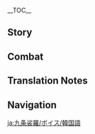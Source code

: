 {{CharacterTabs}}
{{LanguageTabs}}
__TOC__
==Story==
{{VO/Story
|character           = Kujou Sara
|language            = ko
|name                = 쿠죠 사라

|vo_01_01_title      = 첫 만남…
|vo_01_01_subtitle   = Hello
|vo_01_01_file       = VO_{language}{character} Hello.ogg
|vo_01_01_tx         = 내 이름은 쿠죠 사라, 기억 못 해도 괜찮아. 단 이것만 기억해. 난 영원히 이나즈마를 지키며 번개 신의 뜻을 행하고, 어떤 적이든 모두 제거할 것이다! 훗… 긴장하지 마, 너와 함께 하기로 한 이상 내 본분을 다할 테니까. 난 대의 외의 것은 따지지 않거든
|vo_01_01_rm         = 
|vo_02_01_title      = 잡담・정곡
|vo_02_01_subtitle   = Chat: Target
|vo_02_01_file       = VO_{language}{character} Chat - Target.ogg
|vo_02_01_tx         = 마음, 활 그리고 화살이 하나가 되어야만 과녁의 정중앙을 명중시킬 수 있지
|vo_02_01_rm         = 
|vo_02_02_title      = 잡담・영원함
|vo_02_02_subtitle   = Chat: Eternity
|vo_02_02_file       = VO_{language}{character} Chat - Eternity.ogg
|vo_02_02_tx         = 쇼군님을 위해 「영원함」을 실현하는 게 내 「염원」이야
|vo_02_02_rm         = 
|vo_02_03_title      = 잡담・사명
|vo_02_03_subtitle   = Chat: Duty
|vo_02_03_file       = VO_{language}{character} Chat - Duty.ogg
|vo_02_03_tx         = 텐구의 본분은 산림을 지키는 것이고, 쿠죠 가문의 사명은 이나즈마를 지키는 것이지. 둘은 다를 게 없어
|vo_02_03_rm         = 
|vo_03_01_title      = 비가 올 때…
|vo_03_01_subtitle   = When It Rains
|vo_03_01_file       = VO_{language}{character} When It Rains.ogg
|vo_03_01_tx         = 빗방울 소리에 발소리가 묻힐 수 있으니 조심해
|vo_03_01_rm         = 
|vo_03_02_title      = 번개가 칠 때…
|vo_03_02_subtitle   = When Thunder Strikes
|vo_03_02_file       = VO_{language}{character} When Thunder Strikes.ogg
|vo_03_02_tx         = 들리나? 천둥은 쇼군님의 뜻이다
|vo_03_02_rm         = 
|vo_03_03_title      = 눈이 올 때…
|vo_03_03_subtitle   = When It Snows
|vo_03_03_file       = VO_{language}{character} When It Snows.ogg
|vo_03_03_tx         = 눈송이를 간직하고 싶지만, 손 위에선 더 빨리 녹아버릴 뿐이지
|vo_03_03_rm         = 
|vo_03_04_title      = 햇살이 좋을 때…
|vo_03_04_subtitle   = When the Sun Is Out
|vo_03_04_file       = VO_{language}{character} When the Sun Is Out.ogg
|vo_03_04_tx         = 하늘이 맑고, 공기가 청량해. 무예 연습하기 좋겠군
|vo_03_04_rm         = 
|vo_04_01_title      = 아침 인사…
|vo_04_01_subtitle   = Good Morning
|vo_04_01_file       = VO_{language}{character} Good Morning.ogg
|vo_04_01_tx         = 아침…? 사실 나한테 이 시간은 아침은 아니야. 난 보통 날이 밝기 전에 눈을 뜨거든
|vo_04_01_rm         = 
|vo_04_02_title      = 점심 인사…
|vo_04_02_subtitle   = Good Afternoon
|vo_04_02_file       = VO_{language}{character} Good Afternoon.ogg
|vo_04_02_tx         = 난 낮잠 자는 시간을 가지지 않지만, 네가 원한다면 기다려주지
|vo_04_02_rm         = 
|vo_04_03_title      = 저녁 인사…
|vo_04_03_subtitle   = Good Evening
|vo_04_03_file       = VO_{language}{character} Good Evening.ogg
|vo_04_03_tx         = 저녁이군. 한마디 덧붙이자면 하나미자카의 밤 벚꽃은 쉽게 볼 수 없는 경치야
|vo_04_03_rm         = 
|vo_04_04_title      = 굿나잇…
|vo_04_04_subtitle   = Good Night
|vo_04_04_file       = VO_{language}{character} Good Night.ogg
|vo_04_04_tx         = 가서 쉬어, 여긴 내가 보고 있으면 돼
|vo_04_04_rm         = 
|vo_05_01_title      = 사라 자신에 대해・텐료 봉행
|vo_05_01_subtitle   = About {character}: Tenryou Commission
|vo_05_01_file       = VO_{language}{character} About {character} - Tenryou Commission.ogg
|vo_05_01_tx         = 가주님은 내 은인이셔. 「텐료 봉행」은 내가 유일하게 의지할 수 있는 것이니 난 내 가문의 명예를 지키기 위해 뭐든 다할 거야. 음? 「텐료 봉행」의 행동 규칙? 당연히 라이덴 쇼군님에 대한 충심이지! 그건 나 쿠죠 사라의 유일한 신조이기도 해
|vo_05_01_rm         = 
|vo_05_02_title      = 사라 자신에 대해・전투 준비
|vo_05_02_subtitle   = About {character}: Preparing for War
|vo_05_02_file       = VO_{language}{character} About {character} - Preparing for War.ogg
|vo_05_02_tx         = 만약 전투에 나가기 전 「준비는 다 됐나?」라고 확인하는 습관이 있다면, 10번 중 단 한 번만 내 대답을 들을 수 있을 거야. 나머지 아홉 번은 이미 예리한 칼날이 되어서 전선에 가 있을 테니까. 이건 무모함이나 불충이 아니야. 전쟁터는 숨 돌릴 틈 따위 주지 않거든
|vo_05_02_rm         = 
|vo_05_03_title      = 사라 자신에 대해・염원
|vo_05_03_subtitle   = About {character}: Aspiration
|vo_05_03_file       = VO_{language}{character} About {character} - Aspiration.ogg
|vo_05_03_tx         = 내 염원? 이미 알고 있는 줄 알았는데. 쇼군님을 보좌해서 「영원」을 실현시키는 거지. 음? 나 자신을 위한 염원? 그런 건 생각해 본 적 없어…
|vo_05_03_rm         = 
|vo_06_01_title      = 우리에 대해・관찰
|vo_06_01_subtitle   = About Us: Observation
|vo_06_01_file       = VO_{language}{character} About Us - Observation.ogg
|vo_06_01_tx         = 넌 쇼군님의 「영원」에 있어 「불안정」한 요소지만, 「불안정」이 꼭 「장애물」인 건 아니지. 그래서 너와 적이 되진 않겠지만, 난 널 계속 지켜볼 거야
|vo_06_01_rm         = 
|vo_06_02_title      = 우리에 대해・깨달음
|vo_06_02_subtitle   = About Us: Experiences
|vo_06_02_file       = VO_{language}{character} About Us - Experiences.ogg
|vo_06_02_tx         = 신의 눈을 몰수할 때, 난 사람들의 염원을 무시했어. 안수령이 끝난 지금, 난 그에 대한 책임이 있고. 넌 천수백안 신상에 있는 신의 눈에 담긴 염원을 들을 수 있다고 하던데, 나한테도 알려줘. 그리고… 네 소원도 말이야, 알고 싶어
|vo_06_02_rm         = 
|vo_07_01_title      = 「신의 눈」에 대해…
|vo_07_01_subtitle   = About the [[Vision]]
|vo_07_01_file       = VO_{language}{character} About the Vision.ogg
|vo_07_01_tx         = 신의 주목을 받아야만 「신의 눈」을 얻을 수 있지. 내 「신의 눈」은 쇼군께서 주신 것이니, 결국 다시 그분께 돌려드린다 해도 절대 후회나 원망은 없어
|vo_07_01_rm         = 
|vo_07_02_title      = 하고 싶은 이야기・팽이
|vo_07_02_subtitle   = Something to Share: Spinning Top
|vo_07_02_file       = VO_{language}{character} Something to Share - Spinning Top.ogg
|vo_07_02_tx         = 저번에 임무 수행할 때, 하나미자카의 상인이 나한테 「독락」이라고 하는 팽이를 선물해 줬어. 「혼자서도 놀 수 있는」 장난감이라길래 재밌어 보여서 가지고 왔지. 같이… 놀자고? 그건 「독락」의 규칙을 어기는 거니까 거절하지
|vo_07_02_rm         = 
|vo_07_03_title      = 하고 싶은 이야기・특산물
|vo_07_03_subtitle   = Something to Share: Local Specialty
|vo_07_03_file       = VO_{language}{character} Something to Share - Local Specialty.ogg
|vo_07_03_tx         = 이나즈마의 가장 대표적인 특산물이 뭔지 알아? 검? 아니야. 「위대하신 나루카미 쇼군상」 모양의 칠기인데, 노련한 장인이 수공예로 직접 만든 거지. 아마 성에 있는 모든 집에 하나씩 있을걸. 내 방엔, 한 다섯 개?
|vo_07_03_rm         = 
|vo_07_04_title      = 흥미있는 일…
|vo_07_04_subtitle   = Interesting Things
|vo_07_04_file       = VO_{language}{character} Interesting Things.ogg
|vo_07_04_tx         = 마음을 어지럽히는 일이 있을 땐 항상 신성한 벚나무 아래 서서 눈을 감고 정신을 가다듬어. 그러다 눈을 뜨면 떨어져 내리는 꽃잎이 내가 가야 할 길을 알려주지
|vo_07_04_rm         = 
|vo_08_01_title      = 토마에 대해…
|vo_08_01_subtitle   = About [[Thoma]]
|vo_08_01_friendship = 4
|vo_08_01_file       = VO_{language}{character} About Thoma.ogg
|vo_08_01_tx         = 「텐료 봉행」의 저택은 아주 커. 토마처럼 훌륭한 가사 관리원이 있다면 집안의 번잡한 일들을 잘 처리할 수 있을 텐데. 언젠가 그가 더 이상 카미사토 가문을 섬기지 않는다고 하면, 와서 날 좀 도왔으면 좋겠어… 하지만 그런 날은 오지 않을 것 같군
|vo_08_01_rm         = 
|vo_08_02_title      = 카미사토 아야카에 대해…
|vo_08_02_subtitle   = About [[Kamisato Ayaka]]
|vo_08_02_friendship = 4
|vo_08_02_file       = VO_{language}{character} About Kamisato Ayaka.ogg
|vo_08_02_tx         = 평소 쿠죠가에선 도장의 병사들이 훈련하는 소리만 들리는데, 카미사토가 앞을 지날 때면 음악 소리, 떠드는 소리, 웃음소리가 들려 와. 카미사토 가문 아가씨의 장기 두는 솜씨가 훌륭하다는 얘길 듣고 계속 찾아 갈 기회를 살피고 있었는데… 난 좀 엄숙한 편이라 그런 분위기와 어울리지 않을까 봐 걱정이야
|vo_08_02_rm         = 
|vo_08_03_title      = 요이미야에 대해…
|vo_08_03_subtitle   = About [[Yoimiya]]
|vo_08_03_friendship = 4
|vo_08_03_file       = VO_{language}{character} About Yoimiya.ogg
|vo_08_03_tx         = 그녀가 내 군영에서 함부로 불꽃놀이만 하지 않으면, 나도 귀찮게 할 생각은 없어. 흥, 다른 건 몰라도 요이미야의 불꽃놀이는 확실히 화려하고 아름다워. 칭찬할 만해…. 하지만 불꽃은 한순간에 불과하지. 찰나의 빛이 사라지고 나면 밤하늘은 여전히 어둠으로 가득해. 그래서 난 이나즈마를 지키기 위해선 이런 허황된 반짝임에 현혹되어서는 안 된다고 나 자신을 언제나 일깨우곤 하지
|vo_08_03_rm         = 
|vo_08_04_title      = 시카노인 헤이조에 대해…
|vo_08_04_subtitle   = About [[Shikanoin Heizou]]
|vo_08_04_friendship = 4
|vo_08_04_file       = VO_{language}{character} About Shikanoin Heizou.ogg
|vo_08_04_tx         = 시카노인… 내 동료이긴 하지만, 딱히 호감은 아니야. 늘 조직보다 개인적인 계획을 더 우선시하는 것 같거든. 사건 수사에 큰 공을 세우지 않았다면, 진작 더 엄격하게 관리했을 텐데…<br>아, 머리 아파
|vo_08_04_rm         = 
|vo_08_05_title      = 라이덴 쇼군에 대해・신뢰
|vo_08_05_subtitle   = About the [[Raiden Shogun]]: Trust
|vo_08_05_friendship = 4
|vo_08_05_file       = VO_{language}{character} About Raiden Shogun - Trust.ogg
|vo_08_05_tx         = 쇼군님이 무념무상의 영원을 추구하신다는 건 너도 많이 들어봤겠지? 속세에 대한 집념을 버리고, 영원에 집착한다…. 쇼군님의 언행과 결단을 내가 모두 이해할 순 없지만, 이게 그분의 결정이라면 난 믿고 따를 거야
|vo_08_05_rm         = 
|vo_08_06_title      = 라이덴 쇼군에 대해・추종
|vo_08_06_subtitle   = About the [[Raiden Shogun]]: Service
|vo_08_06_friendship = 4
|vo_08_06_quest      = Omnipresence Over Mortals
|vo_08_06_file       = VO_{language}{character} About Raiden Shogun - Service.ogg
|vo_08_06_tx         = 「안수령」 폐지… 음, 네가 맞았을지도 모르겠군. 큼… 하지만 그렇다고 쇼군님이 틀렸다는 건 아니지. 그저 「영원」을 추구하는 방식이 바뀌려는 것뿐이야. 천년이 넘는 시간 동안 이나즈마를 지켜오신 쇼군님의 마음은 지금 평온하실까? 내가 아는 건 가는 길이 얼마나 험난하든 난 계속해서 그분을 따를 거라는 거야
|vo_08_06_rm         = 
|vo_08_07_title      = 야에 미코에 대해…
|vo_08_07_subtitle   = About [[Yae Miko]]
|vo_08_07_friendship = 4
|vo_08_07_file       = VO_{language}{character} About Yae Miko.ogg
|vo_08_07_tx         = 야에 궁사님의 행동엔 오해의 소지가 다분하지…. 하지만 나루카미 다이샤의 대무녀이기도 하고 쇼군 역시 그녀를 믿고 계시니, 나도 당연히 그녀를 존경해. 근데… 만약 쇼군의 뜻을 거스른다면, 나도 무례를 범할 수밖에 없지
|vo_08_07_rm         = 
|vo_08_08_title      = 산고노미야 코코미에 대해…
|vo_08_08_subtitle   = About [[Sangonomiya Kokomi]]
|vo_08_08_friendship = 4
|vo_08_08_file       = VO_{language}{character} About Sangonomiya Kokomi.ogg
|vo_08_08_tx         = 그녀는 「무녀」보다 「군사」로서의 재능이 훨씬 출중해. 묘책 모음집으로 싸운다는 얘기는 들어본 적도 없거든. 나도 이런 방법으로 막부군을 지휘해볼까나? 음… 하지만 그렇게 되면 서로 묘책 모음집을 올려놓고 카드게임하는 것처럼 돼버릴 텐데… 역시 좀 아닌 것 같군…
|vo_08_08_rm         = 
|vo_08_09_title      = 고로에 대해…
|vo_08_09_subtitle   = About [[Gorou]]
|vo_08_09_friendship = 4
|vo_08_09_file       = VO_{language}{character} About Gorou.ogg
|vo_08_09_tx         = 그가 산고노미야 코코미를 따르는 건, 내가 쇼군님을 모시는 것과 같아. 같은 충의를 지키는 사람으로서 나는 그를 매우 높게 평가해. 가는 길이 다르단 게 아쉽지만… 탄복할만한 상대가 있다는 건 나쁘지 않지. 게다가… 「고로(五郎)」는 꽤나 좋은 이름이야
|vo_08_09_rm         = 
|vo_08_10_title      = 아라타키 이토에 대해…
|vo_08_10_subtitle   = About [[Arataki Itto]]
|vo_08_10_friendship = 4
|vo_08_10_file       = VO_{language}{character} About Arataki Itto.ogg
|vo_08_10_tx         = …그 사람 얘기만 하면 머리가 아파. 그의 신의 눈을 몰수할 때 꽤 큰 소동이 일어났어. 내가 본 사람 중에 제일 시끄러운 사람… 아니, 제일 시끄러운 귀신이지. 정정당당하게 패배를 인정하는 기개만큼은 인정하지만, 그의 복수 다짐은… 후… 그만 말할래. 정 궁금하면 본인한테 가서 직접 물어봐
|vo_08_10_rm         = 
|vo_08_11_title      = 쿠키 시노부에 대해…
|vo_08_11_subtitle   = About [[Kuki Shinobu]]
|vo_08_11_friendship = 4
|vo_08_11_file       = VO_{language}{character} About Kuki Shinobu.ogg
|vo_08_11_tx         = 그런 재능과 실력으로 「아라타키파」라는 조직에 남아 있는 건 참으로 아까운 일이야. 하지만 그녀의 존재가 그 놈팡이들이 말썽 피우고 백성들에게 피해 주는 걸 어느 정도 방지해 주는 건 사실이야. 텐료 봉행의 부담도 훨씬 줄어든 셈이지
|vo_08_11_rm         = 
|vo_08_12_title      = 키라라에 대해…
|vo_08_12_subtitle   = About [[Kirara]]
|vo_08_12_friendship = 4
|vo_08_12_file       = VO_{language}{character} About Kirara.ogg
|vo_08_12_tx         = 최근 어둠 속에서 수상한 시선이 느껴지는데, 확인하려는 순간 사라져 버리더군. 질 나쁜 장난이야. …네코마타일지도 모른다고? 흠… 볼 일이 있으면 정정당당하게 나오면 될 것을
|vo_08_12_rm         = 
|vo_09_01_title      = 사라에 대해 알기・첫 번째
|vo_09_01_subtitle   = More About {character}: I
|vo_09_01_file       = VO_{language}{character} More About {character} - 01.ogg
|vo_09_01_tx         = 나에 대해 알고 싶다고…? 뭘 말이지? 텐료 봉행의 모든 사항은 기밀이고, 쇼군에 관한 건 더더욱 말해줄 수 없어. 날 이해하고 싶다는 게 무슨 의미인지 모르겠군. 음? 그냥 나라는 사람이 알고 싶다고…? 안 될 건 없지만… 이런 상황은 처음이라
|vo_09_01_rm         = 
|vo_09_02_title      = 사라에 대해 알기・두 번째
|vo_09_02_subtitle   = More About {character}: II
|vo_09_02_file       = VO_{language}{character} More About {character} - 02.ogg
|vo_09_02_tx         = 내 생활은 비교적 단순한 편이야. 전투를 지휘하지 않을 땐 정확히 새벽 5시 5분에 일어나고, 나와서 심호흡 다섯 세트를 한 후에 정원 다섯 바퀴를 걸어. 아침밥은 딱 다섯 입만 먹고… 「5」는 나에게 행운과 승리를 가져다주는 숫자야. 그래서 난 무슨 일을 하든 「5」를 고수하고 있지. 무슨 문제라도?
|vo_09_02_rm         = 
|vo_09_03_title      = 사라에 대해 알기・세 번째
|vo_09_03_subtitle   = More About {character}: III
|vo_09_03_file       = VO_{language}{character} More About {character} - 03.ogg
|vo_09_03_tx         = 안수령을 집행하는 과정에서 가장 곤란한 건 막부군이라는 지위로 사적인 형벌을 가하는 관병들이야. 쇼군님의 임무는 철저히 이행해야 하지만, 지위를 남용해 무고한 자들을 해치는 건 절대 용납할 수 없어! 이미 몇 번이고 이런 행동을 금지했지만… 완전히 막을 순 없었어. 좋은 방법이 있다면 꼭 좀 알려줘
|vo_09_03_rm         = 
|vo_09_04_title      = 사라에 대해 알기・네 번째
|vo_09_04_subtitle   = More About {character}: IV
|vo_09_04_file       = VO_{language}{character} More About {character} - 04.ogg
|vo_09_04_tx         = 명목상으론 쿠죠 가문의 양자지만, 타카유키 어르신이 날 보는 눈빛과 카마지를 보는 눈빛은 분명 달랐어. 무뚝뚝한 나도 가끔은 외로울 때가 있지. 특히… 부하들이 가족들과 만날 때의 따뜻한 장면을 본 후엔 더.<br>미안, 가주님은 내 은인이신데, 이런 불경한 얘기를 하다니…
|vo_09_04_rm         = 
|vo_09_05_title      = 사라에 대해 알기・다섯 번째
|vo_09_05_subtitle   = More About {character}: V
|vo_09_05_file       = VO_{language}{character} More About {character} - 05.ogg
|vo_09_05_tx         = 지금 생각해 보면, 너랑 나도 「싸우면서 정든」 셈이지. 공존할 수 없을 정도로 서로 대립한 적도 있었는데, 지금 이렇게 너와 어깨를 나란히 하고 얘기할 거라고는 상상도 못 했어. 운명의 보살핌이라도 받은 것 같군…. 아, 아무것도 아니야
|vo_09_05_rm         = 
|vo_10_01_title      = 사라의 취미…
|vo_10_01_subtitle   = {character}'s Hobbies
|vo_10_01_file       = VO_{language}{character} Hobbies.ogg
|vo_10_01_tx         = 지금까지도 빈 활 튀기기와 과녁 맞히기는 내가 매일 빼놓지 않고 하는 훈련이야. 자세를 가다듬고 조준한 뒤 현의 소리를 듣는 건 지루하기만 한 반복이 아니라 어제에 대한 돌파라고 할 수 있지. 취미라기보다는 평생 해야 할 수련에 가까워
|vo_10_01_rm         = 
|vo_10_02_title      = 사라의 고민…
|vo_10_02_subtitle   = {character}'s Troubles
|vo_10_02_file       = VO_{language}{character} Troubles.ogg
|vo_10_02_tx         = 텐구의 날개는 객관적으로 존재하는 거야. 나란히 서 있으면 일정 공간을 차지할 수밖에 없어. 네가 말한 「거리 좁히기」를 어떻게 실행해야 할지 모르겠군
|vo_10_02_rm         = 
|vo_10_03_title      = 좋아하는 음식…
|vo_10_03_subtitle   = Favorite Food
|vo_10_03_file       = VO_{language}{character} Favorite Food.ogg
|vo_10_03_tx         = 난 오래전부터 주먹밥처럼 휴대성 좋고 빨리 배 채울 수 있는 음식을 먹는 게 습관 됐어. 전장에서 체력 회복하는 데 제격이거든. 하지만 그건 내 개인적인 습관일 뿐, 부하들한테까지 강요하진 않아
|vo_10_03_rm         = 
|vo_10_04_title      = 싫어하는 음식…
|vo_10_04_subtitle   = Least Favorite Food
|vo_10_04_file       = VO_{language}{character} Least Favorite Food.ogg
|vo_10_04_tx         = 싫어하는 건 아니고 평소에 단 음식은 피하는 편이야. 이유가 뭐냐고? 단 건 몸과 마음을 편하게 만들어서 한 번 먹으면 쉽게… 음, 어쨌든 난 나태해질 수 없어. 그 얘긴 여기서 끝, 더 이상 캐묻지 마!
|vo_10_04_rm         = 

<!-- Receiving a Gift -->
|vo_11_01_title      = 선물 획득・첫 번째
|vo_11_01_subtitle   = Receiving a Gift: I
|vo_11_01_file       = VO_{language}{character} Receiving a Gift - 01.ogg
|vo_11_01_tx         = 주먹밥보다 맛있는 요리야…. 이름을 기억해둬야겠군
|vo_11_01_rm         = 
|vo_11_02_title      = 선물 획득・두 번째
|vo_11_02_subtitle   = Receiving a Gift: II
|vo_11_02_file       = VO_{language}{character} Receiving a Gift - 02.ogg
|vo_11_02_tx         = 배부르군. 대접해 줘서 고마워
|vo_11_02_rm         = 
|vo_11_03_title      = 선물 획득・세 번째
|vo_11_03_subtitle   = Receiving a Gift: III
|vo_11_03_file       = VO_{language}{character} Receiving a Gift - 03.ogg
|vo_11_03_tx         = 디저트는 사양하지…
|vo_11_03_rm         = 
|vo_12_01_title      = 생일…
|vo_12_01_subtitle   = Birthday
|vo_12_01_file       = VO_{language}{character} Birthday.ogg
|vo_12_01_tx         = 마침 잘 왔군. 예의 차리지 않고 바로 물어볼게. 생일 소원 같은 거 있나? 쇼군님의 대의에 어긋나는 일만 아니라면 내가 최선을 다해 이뤄주지. 내 성의를 보여주기 위해서 다섯 개까지 들어줄게
|vo_12_01_rm         = 
|vo_13_01_title      = 돌파의 느낌・기
|vo_13_01_subtitle   = Feelings About Ascension: Intro
|vo_13_01_file       = VO_{language}{character} Feelings About Ascension -  01.ogg
|vo_13_01_tx         = 만족스러운 활시위 소리군, 한 번에 명중시켜주지
|vo_13_01_rm         = 
|vo_13_02_title      = 돌파의 느낌・승
|vo_13_02_subtitle   = Feelings About Ascension: Building Up
|vo_13_02_file       = VO_{language}{character} Feelings About Ascension -  02.ogg
|vo_13_02_tx         = 내 안에서 힘이 느껴져. 언제든 준비돼 있어
|vo_13_02_rm         = 
|vo_13_03_title      = 돌파의 느낌・전
|vo_13_03_subtitle   = Feelings About Ascension: Climax
|vo_13_03_file       = VO_{language}{character} Feelings About Ascension -  03.ogg
|vo_13_03_tx         = 나 혼자 막부군 부대 하나의 전력을 가진 셈이군!
|vo_13_03_rm         = 
|vo_13_04_title      = 돌파의 느낌・결
|vo_13_04_subtitle   = Feelings About Ascension: Conclusion
|vo_13_04_file       = VO_{language}{character} Feelings About Ascension -  04.ogg
|vo_13_04_tx         = 자신을 단련하고 무예를 돌파하는 건 내 본분인데도, 너는 최선을 다해 날 도왔어…. 네 마음을 저버리지 않고 꼭 대의를 위해 이 힘을 쓰겠다고 약속하지. 그리고… 텐구의 우정은 언제나 너와 함께하리!
|vo_13_04_rm         = 
|vo_13_04_tl         = 
}}

==Combat==
{{Combat VO
|character           = Kujou Sara
|language            = ko

|skill_1_tx          = 날개의 전율!
|skill_1_rm          = 
|skill_2_tx          = 흩어져라!
|skill_2_rm          = 
|skill_3_tx          = 번개 섬광!
|skill_3_rm          = 

|burst_1_tx          = {{tt|진리|真理}}가 {{tt|웅대|雄大}}하듯 번개 {{tt|신|神}} 또한 {{tt|영원|永遠}}하리!
|burst_1_rm          = Jilli-ga ungdaehadeut Beon'gae Sin ttohan yeong'wonhari!
|burst_2_tx          = 번개는… 물러서지 않아!
|burst_2_rm          = 
|burst_3_tx          = 뇌광천도!
|burst_3_rm          = 

|sprint-s_1_file     = Sprint Start 01,Sprint Start 02,Sprint Start 03

|glider_1_file       = Deploying Wind Glider 01,Deploying Wind Glider 02,Deploying Wind Glider 03

|chest_1_tx          =   꽤 좋은 보물이야. 사기를 높일 수 있겠어!
|chest_1_rm          = 
|chest_2_tx          =   좋아, 놓친 건 없군
|chest_2_rm          = 
|chest_3_tx          =   다 챙겼으면 출발하지!
|chest_3_rm          = 

|low-hp_1_tx         = 끝까지 버텨주마…
|low-hp_1_rm         = 
|low-hp_2_tx         = 돌파구를 찾아야 해!
|low-hp_2_rm         = 
|low-hp_3_tx         = 곧 한계인가…
|low-hp_3_rm         = 

<!-- Ally at Low HP -->
|ally-low-hp_1_tx    = 무리하지 마!
|ally-low-hp_1_rm    = 
|ally-low-hp_2_tx    = 물러나!
|ally-low-hp_2_rm    = 

|fallen_1_tx         = 삶은 결코 영원하지 않지
|fallen_1_rm         = 
|fallen_2_tx         = 원망은 없다…
|fallen_2_rm         = 
|fallen_3_tx         = 하, 내가 졌군
|fallen_3_rm         = 

|hit-l_1_tx          = 그것뿐이냐!
|hit-l_1_rm          = 
|hit-l_2_tx          = 제법이군…
|hit-l_2_rm          = 
|hit-l_3_file        = Light Hit Taken 03,Light Hit Taken 04,Light Hit Taken 05,Light Hit Taken 06

|hit-h_1_tx          = 감히!
|hit-h_1_rm          = 
|hit-h_2_tx          = 상황이 좋지 않아…
|hit-h_2_rm          = 
|hit-h_3_file        = Heavy Hit Taken 03,Heavy Hit Taken 04,Heavy Hit Taken 05,Heavy Hit Taken 06

|join_1_tx           = 내가 널 승리로 이끌어 주지
|join_1_rm           = 
|join_2_tx           = 흥, 따라와
|join_2_rm           = 
|join_3_tx           = 너와 함께 싸우겠다!
|join_3_rm           = 

|atk-l_1_file        = Light Attack 01,Light Attack 02,Light Attack 03,Light Attack 04,Light Attack 05,Light Attack 06,Light Attack 07

|atk-m_1_file        = Mid Attack 01,Mid Attack 02,Mid Attack 03

|atk-h_1_file        = Heavy Attack 01,Heavy Attack 02,Heavy Attack 03

|climb_1_file        = Climbing 01,Climbing 02,Climbing 03,Climbing 04,Climbing 05

|climb-b_1_file      = Climbing Breath 01,Climbing Breath 02,Climbing Breath 03

|jump_1_file         = Jumping 01,Jumping 02,Jumping 03,Jumping 04,Jumping 05

<!--
Copy paste the following line in any section that does not have any voice files, change the X for the section's title:
'''Kujou Sara does not feature any X Voice-Overs'''
-->
}}

==Translation Notes==
{{Reflist|group=TN •}}

==Navigation==
{{Character Navbox|VO-KO}}

[[ja:九条裟羅/ボイス/韓国語]]